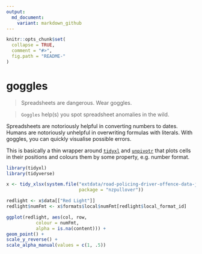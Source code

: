 ```yaml
---
output:
  md_document:
    variant: markdown_github
---
```


<!-- README.md is generated from README.Rmd. Please edit that file -->

```r
knitr::opts_chunk$set(
  collapse = TRUE,
  comment = "#>",
  fig.path = "README-"
)
```

# goggles

> Spreadsheets are dangerous.  Wear goggles.

> `Goggles` help(s) you spot spreadsheet anomalies in the wild.

Spreadsheets are notoriously helpful in converting numbers to dates.  Humans are
notoriously unhelpful in overwriting formulas with literals.  With goggles, you
can quickly visualise possible errors.

This is basically a thin wrapper around
[`tidyxl`](https://github.com/nacnudus/tidyxl) and
[`unpivotr`](https://github.com/nacnudus/unpivotr) that plots cells in their
positions and colours them by some property, e.g. number format.

```r
library(tidyxl)
library(tidyverse)

x <- tidy_xlsx(system.file("extdata/road-policing-driver-offence-data-jan2009-sep2006.xlsx",
                           package = "nzpullover"))

redlight <- x$data[["Red Light"]]
redlight$numFmt <- x$formats$local$numFmt[redlight$local_format_id]

ggplot(redlight, aes(col, row,
           colour = numFmt,
           alpha = is.na(content))) +
geom_point() +
scale_y_reverse() +
scale_alpha_manual(values = c(1, .5))
```
